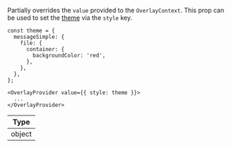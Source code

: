 Partially overrides the `value` provided to the `OverlayContext`.
This prop can be used to set the [theme](/reactnative/customization/theming) via the `style` key.

```tsx
const theme = {
  messageSimple: {
    file: {
      container: {
        backgroundColor: 'red',
      },
    },
  },
};

<OverlayProvider value={{ style: theme }}>
  ...
</OverlayProvider>
```

| Type |
| - |
| object |
